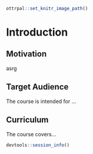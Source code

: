 
```r
ottrpal::set_knitr_image_path()
```

# Introduction


## Motivation
asrg 

## Target Audience  

The course is intended for ...

## Curriculum  

The course covers...


```r
devtools::session_info()
```
